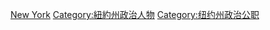 [[Category:美国各州联邦众议员|New York]]
[[Category:紐約州政治人物|Category:紐約州政治人物]]
[[Category:纽约州政治公职|Category:纽约州政治公职]]